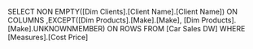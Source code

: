 SELECT
NON EMPTY([Dim Clients].[Client Name].[Client Name]) ON COLUMNS
,EXCEPT([Dim Products].[Make].[Make], [Dim Products].[Make].UNKNOWNMEMBER) ON ROWS
FROM [Car Sales DW]
WHERE [Measures].[Cost Price]
